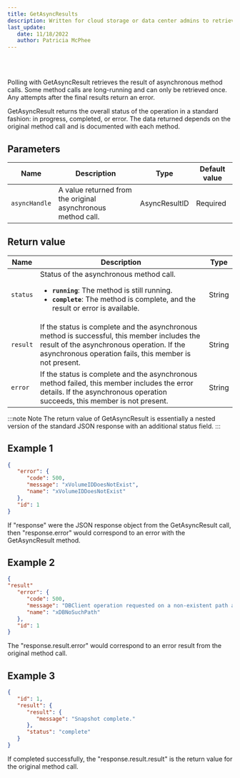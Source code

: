 ```yaml
---
title: GetAsyncResults
description: Written for cloud storage or data center admins to retrieve the result of asynchronous method calls.  
last_update: 
   date: 11/18/2022
   author: Patricia McPhee
---
```

 



<Container>
<List sx={{ width: '100%', bgcolor: 'background.paper', color: '#000000', borderRadius: 4 }}>
  <ListItem sx={{py: 0}}>
    <ListItemAvatar>
      <Avatar>
        <WorkIcon />
      </Avatar>
    </ListItemAvatar>
    <ListItemText primary="Project" secondary="Work-related" />
  </ListItem>
  <ListItem sx={{py: 0}}>
    <ListItemAvatar>
      <Avatar>
        <DescriptionIcon />
      </Avatar>
    </ListItemAvatar>
    <ListItemText primary= "Description" secondary=" Written for cloud storage or data center admins to retrieve the result of asynchronous method calls."/>
  </ListItem>
  <ListItem sx={{py: 0}}>
    <ListItemAvatar>
      <Avatar>
        <CalendarMonthIcon />
      </Avatar>
    </ListItemAvatar>
    <ListItemText primary="Date" secondary="June 18, 2014" />
  </ListItem>
</List>
</Container>
<br />
<Divider />
<br />


Polling with GetAsyncResult retrieves the result of asynchronous method calls. Some method calls are long-running and can only be retrieved once. Any attempts after the final results return an error.

GetAsyncResult returns the overall status of the operation in a standard fashion: in progress, completed, or error. The data returned depends on the original method call and is documented with each method.


## Parameters

| Name | Description | Type | Default value |
| ------- | -------------------- | ------ | ------ |
| <code>asyncHandle</code> | A value returned from the original asynchronous method call.  | AsyncResultID   | Required  |



## Return value

| Name | Description | Type |
| --- | --- | --- |
| <code>status</code> | Status of the asynchronous method call. <ul><li><b><code>running</code></b>: The method is still running.</li><li><b><code>complete</code></b>: The method is complete, and the result or error is available.</li></ul> | String  |
| <code>result</code> | If the status is complete and the asynchronous method is successful, this member includes the result of the asynchronous operation. If the asynchronous operation fails, this member is not present. | String  |
| <code>error</code> | If the status is complete and the asynchronous method failed, this member includes the error details. If the asynchronous operation succeeds, this member is not present.  | String  |

:::note Note
The return value of GetAsyncResult is essentially a nested version of the standard JSON response with an additional status field.
:::

## Example 1

```JSON
{
   "error": {
      "code": 500,
      "message": "xVolumeIDDoesNotExist",
      "name": "xVolumeIDDoesNotExist"
   },
   "id": 1
}
```

If "response" were the JSON response object from the GetAsyncResult call, then "response.error" would correspond to an error with the GetAsyncResult method.

## Example 2

```JSON
{
"result"
   "error": {
      "code": 500,
      "message": "DBClient operation requested on a non-existent path at [/asyncresults/1]",
      "name": "xDBNoSuchPath"
   },
   "id": 1
}
```

The "response.result.error" would correspond to an error result from the original method call.


## Example 3

```JSON
{
   "id": 1,
   "result": {
      "result": {
         "message": "Snapshot complete."
      },
      "status": "complete"
   }
}
```

If completed successfully, the "response.result.result" is the return value for the original method call.


